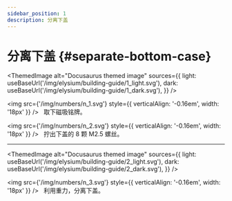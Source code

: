 ```yaml
---
sidebar_position: 1
description: 分离下盖
---
```



# 分离下盖 {#separate-bottom-case}

<ThemedImage
  alt="Docusaurus themed image"
  sources={{
    light: useBaseUrl('/img/elysium/building-guide/1_light.svg'),
    dark: useBaseUrl('/img/elysium/building-guide/1_dark.svg'),
  }}
/>

<img src={'/img/numbers/n_1.svg'} style={{ verticalAlign: '-0.16em', width: '18px' }} /> &nbsp; 取下磁吸铭牌。

<img src={'/img/numbers/n_2.svg'} style={{ verticalAlign: '-0.16em', width: '18px' }} /> &nbsp; 拧出下盖的 8 颗 M2.5 螺丝。

---

<ThemedImage
  alt="Docusaurus themed image"
  sources={{
    light: useBaseUrl('/img/elysium/building-guide/2_light.svg'),
    dark: useBaseUrl('/img/elysium/building-guide/2_dark.svg'),
  }}
/>

<img src={'/img/numbers/n_3.svg'} style={{ verticalAlign: '-0.16em', width: '18px' }} /> &nbsp; 利用重力，分离下盖。